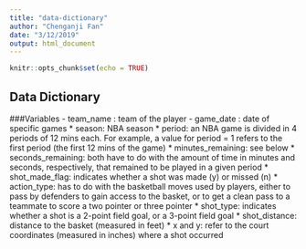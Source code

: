 ```yaml
---
title: "data-dictionary"
author: "Chenganji Fan"
date: "3/12/2019"
output: html_document
---
```


```r
knitr::opts_chunk$set(echo = TRUE)
```

## Data Dictionary
###Variables
- team_name : team of the player
- game_date : date of specific games
* season: NBA season
* period: an NBA game is divided in 4 periods of 12 mins each. For example, a value for period = 1 refers to the first period (the first 12 mins of the game)
* minutes_remaining: see below
* seconds_remaining: both have to do with the amount of time in minutes and seconds, respectively, that remained to be played in a given period
* shot_made_flag: indicates whether a shot was made (y) or missed (n)
* action_type: has to do with the basketball moves used by players, either to pass by defenders to gain access to the basket, or to get a clean pass to a teammate to score a two pointer or three pointer
* shot_type: indicates whether a shot is a 2-point field goal, or a 3-point field goal
* shot_distance: distance to the basket (measured in feet)
* x and y: refer to the court coordinates (measured in inches) where a shot occurred